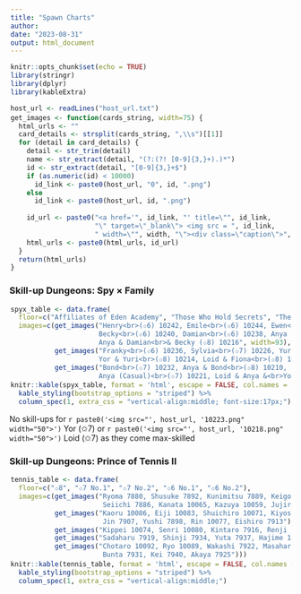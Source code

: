 ```yaml
---
title: "Spawn Charts"
author: 
date: "2023-08-31"
output: html_document
---
```


```r
knitr::opts_chunk$set(echo = TRUE)
library(stringr)
library(dplyr)
library(kableExtra)
```

```r
host_url <- readLines("host_url.txt")

get_images <- function(cards_string, width=75) {
  html_urls <- ""
  card_details <- strsplit(cards_string, ",\\s")[[1]]
  for (detail in card_details) {
    detail <- str_trim(detail)
    name <- str_extract(detail, "(?:(?! [0-9]{3,}+).)*")
    id <- str_extract(detail, "[0-9]{3,}+$")
    if (as.numeric(id) < 10000) 
      id_link <- paste0(host_url, "0", id, ".png")
    else 
      id_link <- paste0(host_url, id, ".png")
    
    id_url <- paste0("<a href='", id_link, "' title=\"", id_link,
                     "\" target=\"_blank\"> <img src = ", id_link,
                     " width=\"", width, "\"><div class=\"caption\">", name, "</div></a>")
    html_urls <- paste0(html_urls, id_url)
  }
  return(html_urls)
}
```

<style>
a {
    display: inline-block;
    text-align: center;
    color: #4C4E52;
    margin: 1px;
}
</style>

### Skill-up Dungeons: Spy × Family

```r
spyx_table <- data.frame(
  floor=c("Affiliates of Eden Academy", "Those Who Hold Secrets", "The Forgers"),
  images=c(get_images("Henry<br>(✩6) 10242, Emile<br>(✩6) 10244, Ewen<br>(✩6) 10246,
                      Becky<br>(✩6) 10240, Damian<br>(✩6) 10238, Anya (Uniform)<br>(✩6) 10234,
                      Anya & Damian<br>& Becky (✩8) 10216", width=93),
           get_images("Franky<br>(✩6) 10236, Sylvia<br>(✩7) 10226, Yuri<br>(✩7) 10228, Fiona<br>(✩7) 10230,
                      Yor & Yuri<br>(✩8) 10214, Loid & Fiona<br>(✩8) 10212", width=93),
           get_images("Bond<br>(✩7) 10232, Anya & Bond<br>(✩8) 10210,
                      Anya (Casual)<br>(✩7) 10221, Loid & Anya &<br>Yor (✩8) 10208", width=93)))

knitr::kable(spyx_table, format = 'html', escape = FALSE, col.names = NULL) %>%
  kable_styling(bootstrap_options = "striped") %>%
  column_spec(1, extra_css = "vertical-align:middle; font-size:17px;")
```

No skill-ups for `r paste0('<img src="', host_url, '10223.png" width="50">')` Yor (✩7) or `r paste0('<img src="', host_url, '10218.png" width="50">')` Loid (✩7) as they come max-skilled

### Skill-up Dungeons: Prince of Tennis II

```r
tennis_table <- data.frame(
  floor=c("✩8", "✩7 No.1", "✩7 No.2", "✩6 No.1", "✩6 No.2"),
  images=c(get_images("Ryoma 7880, Shusuke 7892, Kunimitsu 7889, Keigo 7883, Kuranosuke 7895,
                       Seiichi 7886, Kanata 10065, Kazuya 10059, Jujiro 10062, Duke 10068"),
           get_images("Kaoru 10086, Eiji 10083, Shuichiro 10071, Kiyosumi 7910,
                       Jin 7907, Yushi 7898, Rin 10077, Eishiro 7913"),
           get_images("Kippei 10074, Senri 10080, Kintaro 7916, Renji 7904, Genichiro 7901"),
           get_images("Sadaharu 7919, Shinji 7934, Yuta 7937, Hajime 10095"),
           get_images("Chotaro 10092, Ryo 10089, Wakashi 7922, Masaharu 7928,
                       Bunta 7931, Kei 7940, Akaya 7925")))

knitr::kable(tennis_table, format = 'html', escape = FALSE, col.names = NULL) %>%
  kable_styling(bootstrap_options = "striped") %>%
  column_spec(1, extra_css = "vertical-align:middle;")
```
